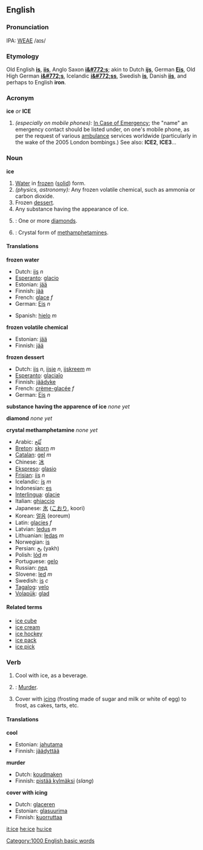 ==English==
===Pronunciation===
IPA: [[WEAE]] /aɪs/

===Etymology===
Old English '''[[is]]''', '''[[iis]]''', Anglo Saxon '''[[i&#772;s]]'''; akin to Dutch '''[[ijs]]''', German '''[[Eis]]''', Old High German '''[[i&#772;s]]''', Icelandic '''[[i&#772;ss]]''', Swedish '''[[is]]''', Danish '''[[iis]]''', and perhaps to English '''iron'''.

===Acronym===
'''ice''' ''or'' '''ICE'''

# ''(especially on mobile phones):'' [[In Case of Emergency]]; the "name" an emergency contact should be listed under, on one's mobile phone, as per the request of various [[ambulance]] services worldwide (particularly in the wake of the 2005 London bombings.)  See also: '''ICE2''', '''ICE3'''...

===Noun===
'''ice'''

# [[Water]] in [[frozen]] ([[solid]]) form.
# ''(physics, astronomy):'' Any frozen volatile chemical, such as ammonia or carbon dioxide.
# Frozen [[dessert]].
# Any substance having the appearance of ice.
# {{slang}}: One or more [[diamond]]s.
# {{slang}}: Crystal form of [[methamphetamine]]s.

==== Translations ==== 
'''frozen water'''
{{top}}
*Dutch: [[ijs]] ''n''
*[[Esperanto]]: [[glacio]]
*Estonian: [[jää]]
*Finnish: [[jää]]
*French: [[glace]] ''f''
*German: [[Eis]] ''n''
{{mid}}
*Spanish: [[hielo]] ''m''
{{bottom}}

'''frozen volatile chemical'''
{{top}}
*Estonian: [[jää]]
*Finnish: [[jää]]
{{mid}}
{{bottom}}

'''frozen dessert'''
{{top}}
*Dutch: [[ijs]] ''n'', [[ijsje]] ''n'', [[ijskreem]] ''m''
*[[Esperanto]]: [[glaciaĵo]]
*Finnish: [[jäädyke]]
*French: [[crème-glacée]] ''f''
*German: [[Eis]] ''n''
{{mid}}
{{bottom}}

'''substance having the apparence of ice'''
{{top}}
''none yet''
{{mid}}
{{bottom}}

'''diamond'''
{{top}}
''none yet''
{{mid}}
{{bottom}}

'''crystal methamphetamine'''
{{top}}
''none yet''
{{mid}}
{{bottom}}

{{checktrans}}
*Arabic: [[ثّلج]]
*[[Breton]]: [[skorn]] ''m''
*[[Catalan]]: [[gel]] ''m''
*Chinese: [[冰]]
*[[Ekspreso]]: [[glasio]]
*[[Frisian]]: [[iis]] ''n''
*Icelandic: [[ís]] ''m''
*Indonesian: [[es]]
*[[Interlingua]]: [[glacie]] 
*Italian: [[ghiaccio]]
*Japanese: [[氷]] ([[こおり]], koori)
*Korean: [[얼음]] (eoreum)
*Latin: [[glacies]] ''f''
*Latvian: [[ledus]] ''m''
*Lithuanian: [[ledas]] ''m''
*Norwegian: [[is]]
*Persian: [[یخ]] (yakh)
*Polish: [[lód]] ''m''
*Portuguese: [[gelo]]
*Russian: [[лед]]
*Slovene: [[led]] ''m'' 
*Swedish: [[is]] ''c''
*[[Tagalog]]: [[yelo]]
*[[Volapük]]: [[glad]]

====Related terms====
*[[ice cube]]
*[[ice cream]]
*[[ice hockey]]
*[[ice pack]]
*[[ice pick]]

===Verb===
{{en-infl-reg-other-e|ic|e}}

# Cool with ice, as a beverage.
# {{slang}}: [[murder|Murder]].
# Cover with [[icing]] (frosting made of sugar and milk or white of egg) to frost, as cakes, tarts, etc.

====Translations====
'''cool'''
{{top}}
*Estonian: [[jahutama]]
*Finnish: [[jäädyttää]]
{{mid}}
{{bottom}}

'''murder'''
{{top}}
*Dutch: [[koudmaken]]
*Finnish: [[pistää kylmäksi]] (''slang'')
{{mid}}
{{bottom}}

'''cover with icing'''
{{top}}
*Dutch: [[glaceren]]
*Estonian: [[glasuurima]]
*Finnish: [[kuorruttaa]]
{{mid}}
{{bottom}}

[[Category:1000 English basic words]]

[[it:ice]]
[[he:ice]]
[[hu:ice]]